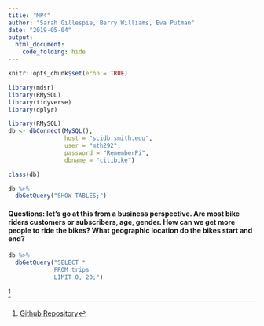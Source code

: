```yaml
---
title: "MP4"
author: "Sarah Gillespie, Berry Williams, Eva Putman"
date: "2019-05-04"
output: 
  html_document:
    code_folding: hide
---
```


```r
knitr::opts_chunk$set(echo = TRUE)
```


```r
library(mdsr)
library(RMySQL)
library(tidyverse)
library(dplyr)
```

```r
library(RMySQL)
db <- dbConnect(MySQL(), 
                host = "scidb.smith.edu", 
                user = "mth292", 
                password = "RememberPi", 
                dbname = "citibike")

class(db)

```

```r
db %>%
  dbGetQuery("SHOW TABLES;")
```

#### Questions: let's go at this from a business perspective. Are most bike riders customers or subscribers, age, gender. How can we get more people to ride the bikes? What geographic location do the bikes start and end?

```r

db %>%
  dbGetQuery("SELECT * 
             FROM trips
             LIMIT 0, 20;")
```

^[[Github Repository](https://github.com/SarahGillespie/sds192-mp4)
]

